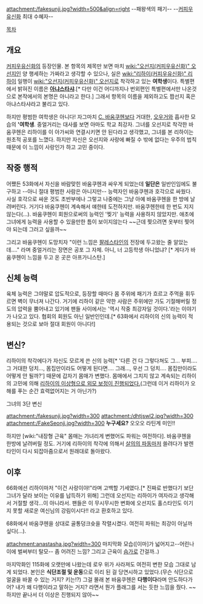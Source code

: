 attachment:/fakesunji.jpg?width=500&align=right
--패왕색의 패기--
--[[커피우유신화]] 최대 수혜자--

[[목차]]
== 개요 ==
[[커피우유신화]]의 등장인물. 본 항목의 제목만 보면 마치 [[wiki:"오선지(커피우유신화)" 오선지]]인 양 행세하는 가짜라고 생각할 수 있으나, 실은 [[wiki:"리하이(커피우유신화)" 리하이]] 일행이 [[wiki:"오선지(커피우유신화)" 오선지]]로 착각하고 있는 '''여학생'''이다. 특별편에서 밝혀진 이름은 '''[[아냐스타샤]]'''.[* 다만 이건 어디까지나 번외편인 특별편에서만 나온것으로 본작에서의 본명은 아니라고 한다.] 그래서 항목의 이름을 제외하고도 짭선지 혹은 아냐스타샤라고 불리고 있다.

하지만 평범한 여학생은 아니다! 자그마치 [[C. 바움쿠헨]]보다 거대한, [[오우거]]와 흡사한 모습의 ''''여학생'''. 중얼거리는 대사를 보면 아마도 학교 최강자. 그녀를 오선지로 착각한 바움쿠헨은 리하이를 이 아가씨와 연결시키면 안 된다라고 생각했고, 그녀를 본 리하이는 원초적 공포를 느꼈다. 하지만 자신은 오선지와 사랑에 빠질 수 밖에 없다는 우주의 법칙 때문에 이 느낌이 사랑인가 하고 고민 중이다.

== 작중 행적 ==
어쨌든 53화에서 자신을 바람맞힌 바움쿠헨과 싸우게 되었는데 '''일단은''' 일반인임에도 불구하고 --아니 절대 평범한 사람은 아니지만-- 능력자인 바움쿠헨과 호각으로 싸웠다. 사실 호각으로 싸운 것도 초반부에나 그렇고 나중에는 그냥 아예 바움쿠헨을 한 방에 날려버린다. 거기다 바움쿠헨이 계속해서 얘한테 도전하지만. 바움쿠헨한테 한 번도 지지않는다(…). 바움쿠헨이 회원으로써의 능력인 '찢기' 능력을 사용하지 않았지만. 애초에 그녀에게 능력을 사용할 수 있을만한 틈이 보이지않는다 ~~근데 찢으려면 옷부터 찢어야 되는데 그러고 싶을까~~

그리고 바움쿠헨이 도망치자 "이런 느낌은 [[팔레스타인]]의 전장에 두고왔는 줄 알았는데…." 라며 중얼거리는 장면은 공포 그 자체. 아니, 너 고등학생 아니었냐? [* 게다가 바움쿠헨이 느낌을 두고 온 곳은 아프가니스탄.]

== 신체 능력 ==
육체 능력은 그야말로 압도적으로, 등장할 때마다 몸 주위에 패기가 흐르고 주먹을 휘두르면 벽이 무너져 나간다. 거기에 리하이 같은 약한 사람은 주위에만 가도 기절해버릴 정도의 압력을 뿜어내고 있기에 팬들 사이에서는 '역시 작중 최강자일 것이다.'라는 이야기가 나오고 있다. 협회의 회원도 아닌 일반인인데.[* 63화에서 리하이의 신의 능력이 적용되는 것으로 보아 절대 회원이 아니다!]

== 변신? ==
리하이의 착각에다가 자신도 모르게 쓴 신의 능력[* '다른 건 다 그렇다쳐도 그… 부피…. 그 거대한 덩치…, 몸집만이라도 어떻게 된다면…. 그래…, 우선 그 덩치…. 몸집만이라도 어떻게 안 될까?'] 때문에 갑자기 몸매가 변했다. 몸매에서 그치지 않고 계속되는 리하이의 고민에 의해 [[긁지 않은 복권|리하이의 이상형으로 외모 보정이 진행되었다.]](그런데 이거 리하이가 오해를 푸는 순간 효력없어지는 거 아닌가?)

그녀의 3단 변신

attachment:/fakesunji.jpg?width=300
attachment:/dhtjswl2.jpg?width=300
attachment:/FakeSeonji.jpg?width=300
'''누구세요?''' 오오오 라틴계 미인!!

하지만 [wiki:"내장형 근육" 몸매는 가녀리게 변했어도 파워는 여전하다]. 바움쿠헨을 한방에 날려버릴 정도. 거기에 리하이의 착각에 의해서 [[살의의 파동]]마저 쓸려다가 발렌타인이 다시 되잡아줌으로서 원래대로 돌아왔다.  

== 이후 ==
66화에선 리하이마저 "이건 사랑이야!"라며 고백할 기세였다.[* 진짜로 반했다기 보단 그녀가 달라 보이는 이유를 납득하기 위해]  그런데 오선지는 리하이가 여자라고 생각해서 거절할 생각…이 아니라서. 팬들은 이 무시무시한 변화에 오선지도 홀스타인도 이기지 못할 새로운 여신님의 강림이시다!! 라고 환호하고 있다.

68화에서 바움쿠헨을 상대로 골통덩크슛을 작렬시켰다. 여전히 파워는 최강이 아닐까 싶다(…).

attachment:anastasha.jpg?width=300
마지막화 모습([이마]가 넓어지고--어린나이에 벌써부터 탈모-- 좀 어려진 느낌? 그리고 근육이 [[슴가]]로 간걸까..)

마지막화인 115화에 오랫만에 나왔는데 로우 위가 사라져도 여전히 변한 모습 그대로 남게 되었다. 본인은 '''식단조절 및 운동'''으로 이리 된 걸 당연시하고 있었다.(무슨 식단으로 얼굴을 바꿀 수 있는 거지? 키는!?) 그걸 몰래 본 바움쿠헨은 '''다행이다'''라며 안도하다가 어? 내가 왜 다행이라고 말하는 거지? 라면서 뭔가 플래그를 서는 듯한 느낌을 줬다. ~~하지만 끝나서 더 이상은 진행되지 않아~~
